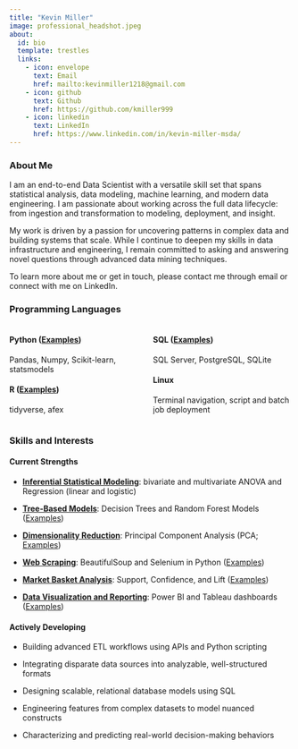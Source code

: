 ```yaml
---
title: "Kevin Miller"
image: professional_headshot.jpeg
about:
  id: bio
  template: trestles
  links:
    - icon: envelope
      text: Email
      href: mailto:kevinmiller1218@gmail.com
    - icon: github
      text: Github
      href: https://github.com/kmiller999
    - icon: linkedin
      text: LinkedIn
      href: https://www.linkedin.com/in/kevin-miller-msda/
---
```


::: {#bio}
### About Me

I am an end-to-end Data Scientist with a versatile skill set that spans statistical analysis, data modeling, machine learning, and modern data engineering. I am passionate about working across the full data lifecycle: from ingestion and transformation to modeling, deployment, and insight.

My work is driven by a passion for uncovering patterns in complex data and building systems that scale. While I continue to deepen my skills in data infrastructure and engineering, I remain committed to asking and answering novel questions through advanced data mining techniques.

To learn more about me or get in touch, please contact me through email or connect with me on LinkedIn.
:::

### Programming Languages

::: columns
::: {.column width="48%"}
#### Python ([Examples](https://kmiller999.github.io/ds_portfolio/projects.html#category=Python))

Pandas, Numpy, Scikit-learn, statsmodels

#### R ([Examples](https://kmiller999.github.io/ds_portfolio/projects.html#category=R))

tidyverse, afex
:::

::: {.column width="50%"}
#### SQL ([Examples](https://kmiller999.github.io/ds_portfolio/projects.html#category=SQL))

SQL Server, PostgreSQL, SQLite

#### Linux

Terminal navigation, script and batch job deployment
:::
:::

### Skills and Interests

#### Current Strengths

-   [**Inferential Statistical Modeling**]{.underline}: bivariate and multivariate ANOVA and Regression (linear and logistic)

-   [**Tree-Based Models**]{.underline}: Decision Trees and Random Forest Models ([Examples](https://kmiller999.github.io/ds_portfolio/projects.html#category=Random%20Forest))

-   [**Dimensionality Reduction**]{.underline}: Principal Component Analysis (PCA; [Examples](https://kmiller999.github.io/ds_portfolio/projects.html#category=Dimensionality%20Reduction))

-   [**Web Scraping**]{.underline}: BeautifulSoup and Selenium in Python ([Examples](https://kmiller999.github.io/ds_portfolio/projects.html#category=Web%20Scraping))

-   [**Market Basket Analysis**]{.underline}: Support, Confidence, and Lift ([Examples](https://kmiller999.github.io/ds_portfolio/projects.html#category=Market%20Basket%20Analysis))

-   [**Data Visualization and Reporting**]{.underline}: Power BI and Tableau dashboards ([Examples](https://kmiller999.github.io/ds_portfolio/posts/metal_subgenre_pairings/tableau_dash.html))

#### Actively Developing

-   Building advanced ETL workflows using APIs and Python scripting

-   Integrating disparate data sources into analyzable, well-structured formats

-   Designing scalable, relational database models using SQL

-   Engineering features from complex datasets to model nuanced constructs

-   Characterizing and predicting real-world decision-making behaviors